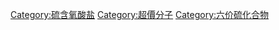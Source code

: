 {{catmore|硫酸盐}}
{{Commonscat|Sulfates}}
{{硫酸盐}}
[[Category:硫含氧酸盐|Category:硫含氧酸盐]]
[[Category:超價分子|Category:超價分子]]
[[Category:六价硫化合物|Category:六价硫化合物]]